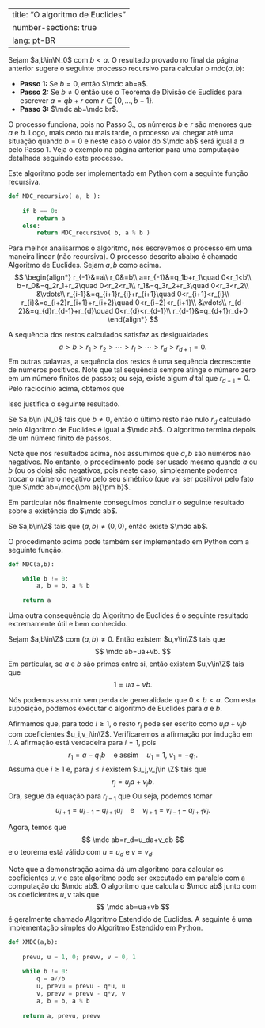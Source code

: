 

---
title: "O algoritmo de Euclides"
number-sections: true
lang: pt-BR
---

Sejam $a,b\in\N_0$ com $b<a$. O resultado provado no final da página anterior sugere o seguinte processo recursivo para calcular o $\mbox{mdc}(a,b)$:

* **Passo 1:** Se $b=0$, então $\mdc ab=a$.
* **Passo 2:** Se $b \neq 0$ então use o Teorema de Divisão de Euclides para escrever $a=qb+r$ com $r\in\{0,\ldots,b-1\}$.
* **Passo 3:** $\mdc ab=\mdc br$.

O processo funciona, pois no Passo 3., os números $b$ e $r$ são menores que $a$ e $b$. Logo, mais cedo ou mais tarde, o processo vai chegar até uma situação quando $b=0$ e neste caso o valor do $\mdc ab$ será igual a $a$ pelo Passo 1. Veja o exemplo na página anterior para uma computação detalhada seguindo este processo.

Este algoritmo pode ser implementado em Python com a seguinte função recursiva.
```python
def MDC_recursivo( a, b ):
            
    if b == 0:
        return a
    else:
        return MDC_recursivo( b, a % b ) 
```
Para melhor analisarmos o algoritmo, nós escrevemos o processo em uma maneira linear (não recursiva). O processo descrito abaixo é chamado Algoritmo de Euclides. Sejam $a,b$ como acima.
$$
\begin{align*}
r_{-1}&=a\\
r_0&=b\\
a=r_{-1}&=q_1b+r_1\quad 0<r_1<b\\
b=r_0&=q_2r_1+r_2\quad 0<r_2<r_1\\
r_1&=q_3r_2+r_3\quad 0<r_3<r_2\\
&\vdots\\
r_{i-1}&=q_{i+1}r_{i}+r_{i+1}\quad 0<r_{i+1}<r_{i}\\
r_{i}&=q_{i+2}r_{i+1}+r_{i+2}\quad 0<r_{i+2}<r_{i+1}\\
&\vdots\\
r_{d-2}&=q_{d}r_{d-1}+r_{d}\quad 0<r_{d}<r_{d-1}\\
r_{d-1}&=q_{d+1}r_d+0
\end{align*}
$$

A sequência dos restos calculados satisfaz as desigualdades
$$
a>b>r_1>r_2>\cdots>r_i>\cdots>r_d>r_{d+1}=0.
$$
Em outras palavras, a sequência dos restos é uma sequência decrescente de números positivos. Note que tal sequência sempre atinge o número zero em um número finitos de passos; ou seja, existe algum $d$ tal que $r_{d+1}=0$. Pelo raciocínio acima, obtemos que
\begin{align*}
\mdc ab&=\mdc b{r_1}=\mdc{r_1}{r_2}=\cdots=\mdc{r_i}{r_{i+1}}=\cdots\\&=\mdc{r_{d-1}}{r_d}=\mdc{r_d}0=r_d.
\end{align*}

Isso justifica o seguinte resultado.

:::{#lem-}
Se $a,b\in \N_0$ tais que $b\neq 0$, então o último resto não nulo $r_d$ calculado pelo Algoritmo de Euclides é igual a $\mdc ab$. O algoritmo termina depois de um número finito de passos.
:::

Note que nos resultados acima, nós assumimos que $a,b$ são números não negativos. No entanto, o procedimento pode ser usado mesmo quando $a$ ou $b$ (ou os dois) são negativos, pois neste caso, simplesmente podemos trocar o número negativo pelo seu simétrico (que vai ser positivo) pelo fato que $\mdc ab=\mdc{\pm a}{\pm b}$.

Em particular nós finalmente conseguimos concluir o seguinte resultado sobre a existência do $\mdc ab$.

:::{#cor-}
Se $a,b\in\Z$ tais que $(a,b)\neq (0,0)$, então existe $\mdc ab$.
:::

O procedimento acima pode também ser implementado em Python com a seguinte função.
```python
def MDC(a,b):

    while b != 0:
        a, b = b, a % b  

    return a
```

Uma outra consequência do Algoritmo de Euclides é o seguinte resultado extremamente útil e bem conhecido.

:::{#thm-}
Sejam $a,b\in\Z$ com $(a,b)\neq 0$. Então existem $u,v\in\Z$ tais que
$$
\mdc ab=ua+vb.
$$
Em particular, se $a$ e $b$ são primos entre si, então existem $u,v\in\Z$ tais que
$$
1=ua+vb.
$$
:::


:::{.proof}
Nós podemos assumir sem perda de generalidade que $0<b<a$. Com esta suposição, podemos executar o algoritmo de Euclides para $a$ e $b$.

Afirmamos que, para todo $i\geq 1$, o resto $r_i$ pode ser escrito como $u_ia+v_ib$ com coeficientes $u_i,v_i\in\Z$. Verificaremos a afirmação por indução em $i$. A afirmação está verdadeira para $i=1$, pois
$$
r_1=a-q_1b\quad\text{e assim}\quad u_1=1,\ v_1=-q_1.
$$
Assuma que $i\geq 1$ e, para $j\leq i$ existem $u_j,v_j\in \Z$ tais que
$$
r_j=u_ja+v_jb.
$$
Ora, segue da equação para $r_{i-1}$ que
\begin{align*}
r_{i+1}&=r_{i-1}-q_{i+1}r_{i}=u_{i-1}a+v_{i-1}b-q_{i+1}(u_{i}a+v_{i}b)\\&=
(u_{i-1}-q_{i+1}u_i)a+(v_{i-1}-q_{i+1}v_i)b.
\end{align*}
Ou seja, podemos tomar
$$
u_{i+1}=u_{i-1}-q_{i+1}u_i\quad\mbox{e}\quad v_{i+1}=v_{i-1}-q_{i+1}v_i.
$$

Agora, temos que
$$
\mdc ab=r_d=u_da+v_db
$$
e o teorema está válido com $u=u_d$ e $v=v_d$.
:::

Note que a demonstração acima dá um algoritmo para calcular os coeficientes $u,v$ e este algoritmo pode ser executado em paralelo com a computação do $\mdc ab$. O algoritmo que calcula o $\mdc ab$  junto com os coeficientes $u,v$ tais que
$$
\mdc ab=ua+vb
$$
é geralmente chamado Algoritmo Estendido de Euclides. A seguinte é uma implementação simples do Algoritmo Estendido em Python.
```python
def XMDC(a,b):
        
    prevu, u = 1, 0; prevv, v = 0, 1 
    
    while b != 0:
        q = a//b
        u, prevu = prevu - q*u, u
        v, prevv = prevv - q*v, v
        a, b = b, a % b
   
    return a, prevu, prevv
```
